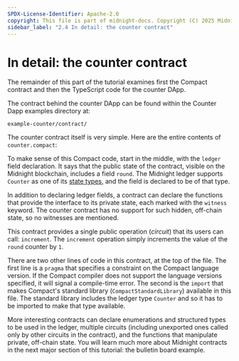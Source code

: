 ```yaml
---
SPDX-License-Identifier: Apache-2.0
copyright: This file is part of midnight-docs. Copyright (C) 2025 Midnight Foundation. Licensed under the Apache License, Version 2.0 (the "License"); You may not use this file except in compliance with the License. You may obtain a copy of the License at http://www.apache.org/licenses/LICENSE-2.0 Unless required by applicable law or agreed to in writing, software distributed under the License is distributed on an "AS IS" BASIS, WITHOUT WARRANTIES OR CONDITIONS OF ANY KIND, either express or implied. See the License for the specific language governing permissions and limitations under the License.
sidebar_label: "2.4 In detail: the counter contract"
---
```


# In detail: the counter contract

The remainder of this part of the tutorial examines first the
Compact contract and then the TypeScript code for the counter DApp.

The contract behind the counter DApp can be found within the
Counter Dapp examples directory at:

```
example-counter/contract/
```

The counter contract itself is very simple. Here are the entire
contents of `counter.compact`:


<CodeFromGithub
  url="https://github.com/midnightntwrk/example-counter/blob/main/contract/src/counter.compact"
  language="compact"
/>



To make sense of this Compact code, start in the middle, with the `ledger` field
declaration. It says that the public state of the contract, visible on the
Midnight blockchain, includes a field `round`. The Midnight ledger supports
`Counter` as one of its [state
types](../../reference/compact/lang-ref#ledger-state-types), and the field is
declared to be of that type.

In addition to declaring ledger fields, a contract can declare the functions
that provide the interface to its private state, each marked with the `witness`
keyword. The counter contract has no support for such hidden, off-chain state,
so no witnesses are mentioned.

This contract provides a single public operation (_circuit_) that its users can
call: `increment`. The `increment` operation simply increments the value of the
`round` counter by `1`.

There are two other lines of code in this contract, at the top of the file.  The
first line is a `pragma` that specifies a constraint on the Compact language
version.  If the Compact compiler does not support the language versions
specified, it will signal a compile-time error.  The second is the `import` that
makes Compact's standard library (`CompactStandardLibrary`) available in this
file.  The standard library includes the ledger type `Counter` and so it has to
be imported to make that type available.

More interesting contracts can declare enumerations and structured types to be
used in the ledger, multiple circuits (including unexported ones called only by
other circuits in the contract), and the functions that manipulate private,
off-chain state. You will learn much more about Midnight contracts in the next
major section of this tutorial: the bulletin board example.

